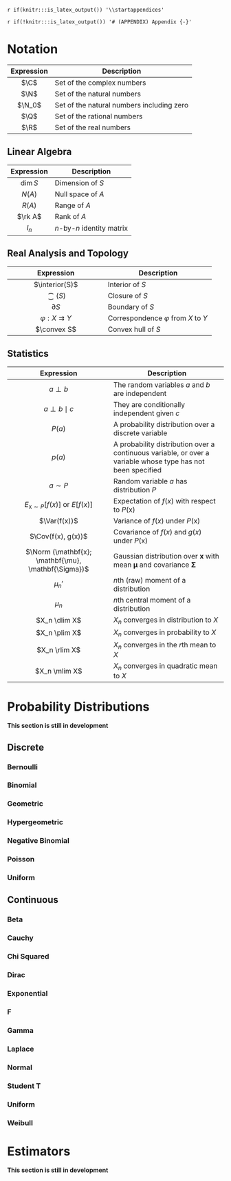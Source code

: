 `r if(knitr:::is_latex_output()) '\\startappendices'`

`r if(!knitr:::is_latex_output()) '# (APPENDIX) Appendix {-}'`

# Notation {-}

|Expression|Description|
|:--------:|-----------|
|$\C$|Set of the complex numbers|
|$\N$|Set of the natural numbers|
|$\N_0$|Set of the natural numbers including zero|
|$\Q$|Set of the rational numbers|
|$\R$|Set of the real numbers|

## Linear Algebra {-}

|Expression|Description|
|:--------:|-----------|
|$\dim S$|Dimension of $S$|
|$N(A)$|Null space of $A$|
|$R(A)$|Range of $A$|
|$\rk A$|Rank of $A$|
|$I_n$|$n$-by-$n$ identity matrix|

## Real Analysis and Topology {-}

|Expression|Description|
|:--------:|-----------|
|$\interior(S)$|Interior of $S$|
|$\closure(S)$|Closure of $S$|
|$\partial S$|Boundary of $S$|
|$\varphi : X \rightrightarrows Y$|Correspondence $\varphi$ from $X$ to $Y$|
|$\convex S$|Convex hull of $S$|

## Statistics {-}

|Expression|Description|
|:--------:|-----------|
|$a \perp b$|The random variables $a$ and $b$ are independent|
|$a \perp b \mid c$|They are conditionally independent given $c$|
|$P(a)$|A probability distribution over a discrete variable|
|$p(a)$|A probability distribution over a continuous variable, or over a variable whose type has not been specified|
|$a \sim P$|Random variable $a$ has distribution $P$|
|$E_{\mathrm{x}\sim P} [f(x)]$ or $E[f(x)]$|Expectation of $f(x)$ with respect to $P(\mathrm{x})$|
|$\Var(f(x))$|Variance of $f(x)$ under $P(\mathrm{x})$|
|$\Cov(f(x), g(x))$|Covariance of $f(x)$ and $g(x)$ under $P(\mathrm{x})$|
|$\Norm (\mathbf{x}; \mathbf{\mu}, \mathbf{\Sigma})$|Gaussian distribution over $\mathbf{x}$ with mean $\mathbf{\mu}$ and covariance $\mathbf{\Sigma}$|
|$\mu_n'$|$n$th (raw) moment of a distribution|
|$\mu_n$|$n$th central moment of a distribution|
|$X_n \dlim X$|$X_n$ converges in distribution to $X$|
|$X_n \plim X$|$X_n$ converges in probability to $X$|
|$X_n \rlim X$|$X_n$ converges in the $r$th mean to $X$|
|$X_n \mlim X$|$X_n$ converges in quadratic mean to $X$|

# Probability Distributions {-}

::: {.rmdcaution}
**This section is still in development**
:::

## Discrete {-}
### Bernoulli {-}
### Binomial {-}
### Geometric {-}
### Hypergeometric {-}
### Negative Binomial {-}
### Poisson {-}
### Uniform {-}

## Continuous {-}
### Beta {-}
### Cauchy {-}
### Chi Squared {-}
### Dirac {-}
### Exponential {-}
### F {-}
### Gamma {-}
### Laplace {-}
### Normal {-}
### Student T {-}
### Uniform {-}
### Weibull {-}



<!-- Discrete distributions -->
<!--
<div id="bernoulli"></div>
<div id="binomial"></div>
<div id="geometric"></div>
<div id="hypergeometric"></div>
<div id="negbin"></div>
<div id="poisson"></div>
<div id="uniformDiscrete"></div>
-->

<!-- Continuous distributions -->
<!--
<div id="beta"></div>
<div id="cauchy"></div>
<div id="chisq"></div>
<div id="exponential"></div>
<div id="centralF"></div>
<div id="gamma"></div>
<div id="normal"></div>
<div id="studentt"></div>
<div id="uniform"></div>
<div id="weibull"></div>
-->

<!-- Discrete distributions -->
<!--
<script src="/figures/bernoullijs"></script>
<script src="/figures/binomialjs"></script>
<script src="/figures/geometricjs"></script>
<script src="/figures/hypergeometricjs"></script>
<script src="/figures/negbinjs"></script>
<script src="/figures/poissonjs"></script>
<script src="/figures/uniformDiscretejs"></script>
-->

<!-- Continuous distributions -->
<!--
<script src="/figures/betajs"></script>
<script src="/figures/cauchyjs"></script>
<script src="/figures/centralFjs"></script>
<script src="/figures/chisqjs"></script>
<script src="/figures/exponentialjs"></script>
<script src="/figures/gammajs"></script>
<script src="/figures/normaljs"></script>
<script src="/figures/studenttjs"></script>
<script src="/figures/uniformjs"></script>
<script src="/figures/weibulljs"></script>
-->

# Estimators {-}

::: {.rmdcaution}
**This section is still in development**
:::
